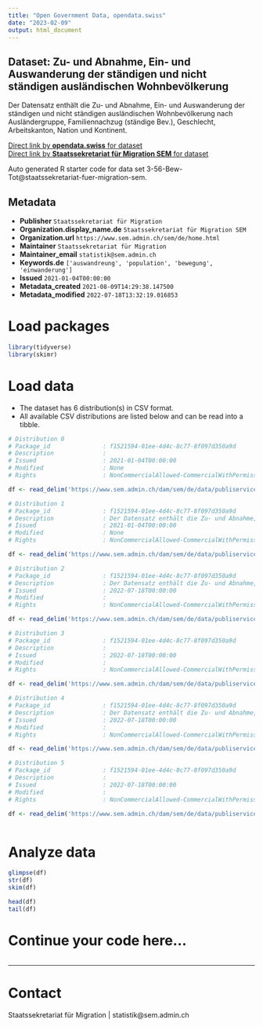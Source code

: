 ```yaml
---
title: "Open Government Data, opendata.swiss"
date: "2023-02-09"
output: html_document
---
```


## Dataset: Zu- und Abnahme, Ein- und Auswanderung der ständigen und nicht ständigen ausländischen Wohnbevölkerung

Der Datensatz enthält die Zu- und Abnahme, Ein- und Auswanderung der ständigen und nicht ständigen ausländischen Wohnbevölkerung nach Ausländergruppe, Familiennachzug (ständige Bev.), Geschlecht, Arbeitskanton, Nation und Kontinent. 

[Direct link by **opendata.swiss** for dataset](https://opendata.swiss/de/dataset/zu-und-abnahme-ein-und-auswanderung-der-standigen-und-nicht-standigen-auslandischen-wohnbevolke)<br>
[Direct link by **Staatssekretariat für Migration SEM** for dataset](https://www.sem.admin.ch/sem/de/home/publiservice/statistik/auslaenderstatistik.html)

Auto generated R starter code for data set 3-56-Bew-Tot@staatssekretariat-fuer-migration-sem.

## Metadata

- **Publisher** `Staatssekretariat für Migration`
- **Organization.display_name.de** `Staatssekretariat für Migration SEM`
- **Organization.url** `https://www.sem.admin.ch/sem/de/home.html`
- **Maintainer** `Staatssekretariat für Migration`
- **Maintainer_email** `statistik@sem.admin.ch`
- **Keywords.de** `['auswandreung', 'population', 'bewegung', 'einwanderung']`
- **Issued** `2021-01-04T00:00:00`
- **Metadata_created** `2021-08-09T14:29:38.147500`
- **Metadata_modified** `2022-07-18T13:32:19.016853`


# Load packages

```r

library(tidyverse)
library(skimr)

```

# Load data

-   The dataset has 6 distribution(s) in CSV format.
-   All available CSV distributions are listed below and can be read into a tibble.

```r

# Distribution 0
# Package_id               : f1521594-01ee-4d4c-8c77-8f097d350a9d
# Description              : 
# Issued                   : 2021-01-04T00:00:00
# Modified                 : None
# Rights                   : NonCommercialAllowed-CommercialWithPermission-ReferenceRequired

df <- read_delim('https://www.sem.admin.ch/dam/sem/de/data/publiservice/statistik/auslaenderstatistik/2019/csv/3-56-Mouve-Tot-f-A-2019.csv.download.csv/3-56-Mouve-Tot-f-A-2019.csv')

# Distribution 1
# Package_id               : f1521594-01ee-4d4c-8c77-8f097d350a9d
# Description              : Der Datensatz enthält die Zu- und Abnahme, Ein- und Auswanderung der ständigen und nicht ständigen ausländischen Wohnbevölkerung nach Ausländergruppe, Familiennachzug (ständige Bev.), Geschlecht, Arbeitskanton, Nation und Kontinent im Jahr 2019.
# Issued                   : 2021-01-04T00:00:00
# Modified                 : None
# Rights                   : NonCommercialAllowed-CommercialWithPermission-ReferenceRequired

df <- read_delim('https://www.sem.admin.ch/dam/sem/de/data/publiservice/statistik/auslaenderstatistik/2019/csv/3-56-Bew-Tot-d-J-2019.csv.download.csv/3-56-Bew-Tot-d-J-2019.csv')

# Distribution 2
# Package_id               : f1521594-01ee-4d4c-8c77-8f097d350a9d
# Description              : Der Datensatz enthält die Zu- und Abnahme, Ein- und Auswanderung der ständigen und nicht ständigen ausländischen Wohnbevölkerung nach Ausländergruppe, Familiennachzug (ständige Bev.), Geschlecht, Arbeitskanton, Nation und Kontinent im Jahr 2020. 
# Issued                   : 2022-07-18T00:00:00
# Modified                 : 
# Rights                   : NonCommercialAllowed-CommercialWithPermission-ReferenceRequired

df <- read_delim('https://www.sem.admin.ch/dam/sem/de/data/publiservice/statistik/auslaenderstatistik/2020/csv/3-56-Bew-Tot-d-J-2020.csv.download.csv/3-56-Bew-Tot-d-J-2020.csv')

# Distribution 3
# Package_id               : f1521594-01ee-4d4c-8c77-8f097d350a9d
# Description              : 
# Issued                   : 2022-07-18T00:00:00
# Modified                 : 
# Rights                   : NonCommercialAllowed-CommercialWithPermission-ReferenceRequired

df <- read_delim('https://www.sem.admin.ch/dam/sem/de/data/publiservice/statistik/auslaenderstatistik/2020/csv/3-56-Mouve-Tot-f-A-2020.csv.download.csv/3-56-Mouve-Tot-f-A-2020.csv')

# Distribution 4
# Package_id               : f1521594-01ee-4d4c-8c77-8f097d350a9d
# Description              : Der Datensatz enthält die Zu- und Abnahme, Ein- und Auswanderung der ständigen und nicht ständigen ausländischen Wohnbevölkerung nach Ausländergruppe, Familiennachzug (ständige Bev.), Geschlecht, Arbeitskanton, Nation und Kontinent im Jahr 2021.  Anmerkung: Vereinigtes Königreich wird neu den Drittstaaten angegliedert. 
# Issued                   : 2022-07-18T00:00:00
# Modified                 : 
# Rights                   : NonCommercialAllowed-CommercialWithPermission-ReferenceRequired

df <- read_delim('https://www.sem.admin.ch/dam/sem/de/data/publiservice/statistik/auslaenderstatistik/2021/csv/3-56-Bew-Tot-d-J-2021.csv.download.csv/3-56-Bew-Tot-d-J-2021.csv')

# Distribution 5
# Package_id               : f1521594-01ee-4d4c-8c77-8f097d350a9d
# Description              : 
# Issued                   : 2022-07-18T00:00:00
# Modified                 : 
# Rights                   : NonCommercialAllowed-CommercialWithPermission-ReferenceRequired

df <- read_delim('https://www.sem.admin.ch/dam/sem/de/data/publiservice/statistik/auslaenderstatistik/2021/csv/3-56-Mouve-Tot-f-A-2021.csv.download.csv/3-56-Mouve-Tot-f-A-2021.csv')



```

# Analyze data

```r

glimpse(df)
str(df)
skim(df)

head(df)
tail(df)

```

# Continue your code here...

```r

```

------------------------------------------------------------------------

# Contact

Staatssekretariat für Migration | statistik@sem.admin.ch

